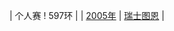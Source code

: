 | 个人赛
! 597环
| {{flagathlete|[[索尼娅·普法伊尔席夫特]]|GER}}
| [[2005年]]
| [[瑞士]][[图恩]]
| {{ed|CISM女子50米步枪卧射个人赛世界纪录}}
<noinclude>[[Category:女子射击世界纪录导航模板|{{PAGENAME}}]]</noinclude>